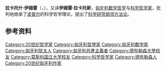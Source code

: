 {{request translation|en}}
{{Eastern name order|匈牙利语|匈牙利人名}}
{{Infobox philosopher
|era = [[20世纪哲学|20世纪哲学]]
|image = Professor Imre Lakatos, c1960s.jpg
|caption = Imre Lakatos, c. 1960s
|name = Imre Lakatos |nationality = {{flag|匈牙利}}
|birth_date = {{Birth date|1922|11|9}}
|birth_place = 匈牙利[[德布勒森|德布勒森]]
|death_date = {{death date and age|1974|2|2|1922|11|9|}}
|death_place = 英国[[倫敦|倫敦]]
|school_tradition = 支持[[可謬論|可謬論]]和[[可证伪性|可证伪主义]]，批判[[逻辑实证主义|逻辑实证主义]]和[[数学形式主义|数学形式主义]]
|main_interests = [[数学哲学|数学哲学]]，[[科学哲学|科学哲学]]，[[知识论|知识论]]，[[政治哲学|政治哲学]]
|influences = [[保罗·费耶阿本德|保罗·费耶阿本德]]、[[黑格尔|黑格尔]]、[[列宁|列宁]]、[[卢卡奇·捷尔吉|卢卡奇·捷尔吉]]、[[马克思|马克思]]、[[喬治·波利亞|喬治·波利亞]]、[[卡尔·波普|卡尔·波普]]、[[托马斯·库恩|托马斯·库恩]]、[[Árpád_Szabó|Árpád Szabó]]<ref>{{cite journal| author = András Máté| year = 2006| title = Árpád Szabó and Imre Lakatos, Or the relation between history and philosophy of mathematics| journal = Perspectives on Science| volume = 14| issue = 3| pages = 282–301| doi=10.1162/posc.2006.14.3.282}}</ref>
|influenced = [[保罗·费耶阿本德|保罗·费耶阿本德]]、[[Nancey_Murphy|Nancey Murphy]]、[[Jean-Claude_Milner|Jean-Claude Milner]]、[[艾伦·查尔默斯|艾伦·查尔默斯]]、[[John_Worrall_(philosopher)|John Worrall]]
|notable_ideas = Method of proofs and refutations, methodology of scientific research programmes, methodology of historiographical research programmes
}}
'''拉卡托什·伊姆雷'''（{{lang-hu|'''Lakatos Imre'''}}，{{bd|1922年|11月9日|1974年|2月2日|catIdx=L}}），又译'''伊姆雷·拉卡托斯'''，[[匈牙利|匈牙利]][[数学哲学|数学哲学]]与[[科学哲学家|科学哲学家]]，批判地继承了[[波普尔|波普尔]]的科学哲学理论，提出了[[科学研究纲领方法论|科学研究纲领方法论]]。

==参考资料==
{{reflist}}

{{Authority control}}
{{DEFAULTSORT:Lakatos Imre}}
[[Category:20世纪哲学家|Category:20世纪哲学家]]
[[Category:匈牙利哲學家|Category:匈牙利哲學家]]
[[Category:匈牙利数学家|Category:匈牙利数学家]]
[[Category:匈牙利犹太人|Category:匈牙利犹太人]]
[[Category:匈牙利共產主義者|Category:匈牙利共產主義者]]
[[Category:德布勒森大學校友|Category:德布勒森大學校友]]
[[Category:莫斯科国立大学校友|Category:莫斯科国立大学校友]]
[[Category:科学哲学家|Category:科学哲学家]]
[[Category:德布勒森人|Category:德布勒森人]]
[[Category:20世纪匈牙利作家|Category:20世纪匈牙利作家]]
{{Hungary-bio-stub}}